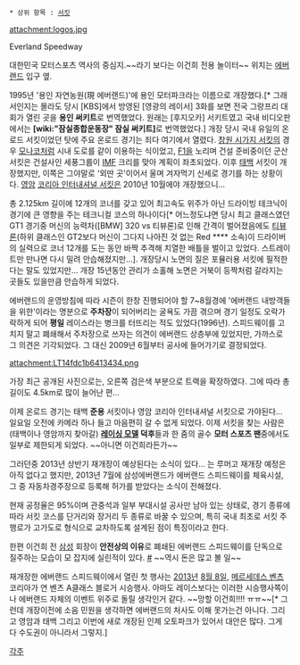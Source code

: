  * 상위 항목 : [[서킷]]

attachment:logos.jpg

Everland Speedway

대한민국 모터스포츠 역사의 중심지.~~라기 보다는 이건희 전용 놀이터~~ 위치는 [[에버랜드]] 입구 옆.

1995년 '용인 자연농원(現 에버랜드)'에 용인 모터파크라는 이름으로 개장했다.[* 그래서인지는 몰라도 당시 [KBS]에서 방영된 [영광의 레이서] 3화를 보면 전국 그랑프리 대회가 열린 곳을 '''용인 써키트'''로 번역했었다. 원래는 [후지오카] 서키트였고 국내 비디오판에서는 '''[wiki:"잠실종합운동장" 잠실 써키트]'''로 번역했었다.] 개장 당시 국내 유일의 온로드 서킷이었던 탓에 주요 온로드 경기는 죄다 여기에서 열렸다. [[창원 시가지 서킷]]의 경우 [[모나코]]처럼 시내 도로를 같이 이용하는 식이었고, [[F1]]을 노리며 건설 준비중이던 군산 서킷은 건설사인 세풍그룹이 [[IMF]] 크리를 맞아 계획이 좌초되었다. 이후 [[태백]] 서킷이 개장했지만, 이쪽은 그야말로 '외딴 곳'이어서 울며 겨자먹기 신세로 경기를 하는 상황이다. [[영암]] [[코리아 인터내셔널 서킷]]은 2010년 10월에야 개장했으니...
  
총 2.125km 길이에 12개의 코너를 갖고 있어 최고속도 위주가 아닌 드라이빙 테크닉이 경기에 큰 영향을 주는 테크니컬 코스의 하나이다[* 어느정도냐면 당시 최고 클래스였던 GT1 경기중 머신의 능력차([BMW] 320 vs 티뷰론)로 인해 간격이 벌어졌음에도 [[티뷰론]](하위 클래스인 GT2보다 머신이 그다지 나아진 것 없는 Red **** 소속)이 드라이버의 실력으로 코너 12개를 도는 동안 바짝 추격해 치열한 배틀을 벌이고 있었다. 스트레이트만 만나면 다시 밀려 안습해졌지만...]. 개장당시 노면의 질은 포뮬러용 서킷에 필적한다는 말도 있었지만... 개장 15년동안 관리가 소홀해 노면은 거북이 등짝처럼 갈라지는 곳들도 있을만큼 안습하게 되었다.

에버랜드의 운영방침에 따라 시즌이 한창 진행되어야 할 7~8월경에 '에버랜드 내방객들을 위한'이라는 명분으로 '''주차장'''이 되어버리는 굴욕도 가끔 겪으며 경기 일정도 오락가락하게 되어 '''평일''' 레이스라는 병크를 터뜨리는 적도 있었다(1996년). 스피드웨이를 고치지 말고 폐쇄해서 주차장으로 쓰자는 의견이 에버랜드 상층부에 있었지만, 가까스로 그 의견은 기각되었다. 그 대신 2009년 6월부터 공사에 들어가기로 결정되었다.

attachment:LT14fdc1b6413434.png

가장 최근 공개된 사진으로는, 오른쪽 검은색 부분으로 트랙을 확장하였다. 그에 따라 총 길이도 4.5km로 많이 늘어난 편... 

이제 온로드 경기는 태백 '''준용''' 서킷이나 영암 코리아 인터내셔널 서킷으로 가야된다... 일요일 오전에 카메라 하나 들고 마음편히 갈 수 없게 되었다. 이제 서킷을 찾는 사람은 (태백이나 영암까지 찾아갈) '''[[레이싱 모델]] 덕후'''들과 한 줌의 골수 '''모터 스포츠 팬'''중에서도 일부로 제한되게 되었다. ~~아니면 이건희라든가~~

그러던중 2013년 상반기 재개장이 예상된다는 소식이 있다... 는 루머고 재개장 예정은 아직 없다고 했지만, 2013년 7월에 삼성에버랜드가 에버랜드 스피드웨이를 체육시설, 그 중 자동차경주장으로 등록해 허가를 받았다는 소식이 전해졌다.

현재 공정율은 95%이며 관중석과 일부 부대시설 공사만 남아 있는 상태로, 경기 종류에 따라 서킷 코스를 단거리와 장거리 두 종류로 바꿀 수 있으며, 특히 국내 최초로 서킷 주행로가 고가도로 형식으로 교차하도록 설계된 점이 특징이라고 한다.

한편 이건희 전 [[삼성]] 회장이 '''안전상의 이유'''로 폐쇄된 에버랜드 스피드웨이를 단독으로 질주하는 모습이 모 잡지에 실린적이 있다. [http://h21.hani.co.kr/arti/society/society_general/24875.html #] ~~역시 돈은 많고 볼 일~~ 


재개장한 에버랜드 스피드웨이에서 열린 첫 행사는 [[2013년]] [[8월 8일]], [[메르세데스 벤츠]] 코리아가 연 벤츠 A클래스 블로거 시승행사. 아마도 레이스보다는 이러한 시승행사쪽이나 에버랜드 자체의 이벤트 위주로 돌릴 생각인거 같다. ~~망할 이건희!!!! ㅠㅠ~~[* 그런데 개장이전에 소음 민원을 생각하면 에버랜드의 처사도 이해 못가는건 아니다. 그리고 영암과 태백 그리고 이번에 새로 개장된 인제 오토파크가 있어서 대안은 많다. 그게 다 수도권이 아니라서 그렇지.]

[[각주]]
